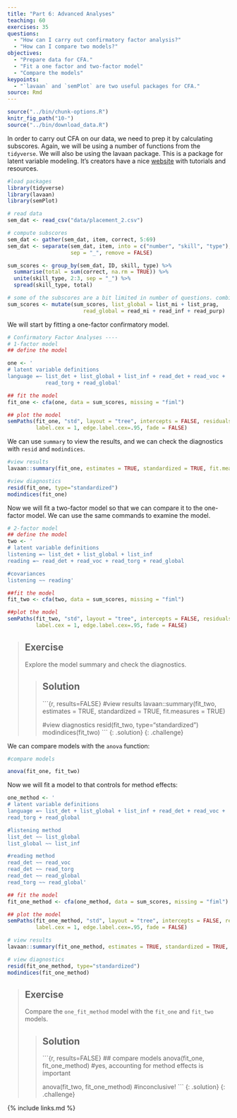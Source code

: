 ```yaml
---
title: "Part 6: Advanced Analyses"
teaching: 60
exercises: 35
questions: 
  - "How can I carry out confirmatory factor analysis?"
  - "How can I compare two models?"
objectives: 
  - "Prepare data for CFA."
  - "Fit a one factor and two-factor model"
  - "Compare the models"
keypoints: 
  - "`lavaan` and `semPlot` are two useful packages for CFA."
source: Rmd
---
```


```r
source("../bin/chunk-options.R")
knitr_fig_path("10-")
source("../bin/download_data.R")
```


In order to carry out CFA on our data, we need to prep it by calculating subscores. Again, we will be using a number of functions from the `tidyverse`. We will also be using the lavaan package. This is a package for latent variable modeling. It's creators have a nice [website](http://lavaan.ugent.be/) with tutorials and resources.


```r
#load packages
library(tidyverse)
library(lavaan)
library(semPlot)

# read data
sem_dat <- read_csv("data/placement_2.csv")

# compute subscores
sem_dat <- gather(sem_dat, item, correct, 5:69)
sem_dat <- separate(sem_dat, item, into = c("number", "skill", "type"), 
                    sep = "_", remove = FALSE)

sum_scores <- group_by(sem_dat, ID, skill, type) %>% 
  summarise(total = sum(correct, na.rm = TRUE)) %>%
  unite(skill_type, 2:3, sep = "_") %>%
  spread(skill_type, total)

# some of the subscores are a bit limited in number of questions. combine
sum_scores <- mutate(sum_scores, list_global = list_mi + list_prag,
                        read_global = read_mi + read_inf + read_purp)
```

We will start by fitting a one-factor confirmatory model.

```r

# Confirmatory Factor Analyses ----
# 1-factor model
## define the model

one <- '
# latent variable definitions
language =~ list_det + list_global + list_inf + read_det + read_voc +
            read_torg + read_global'

## fit the model
fit_one <- cfa(one, data = sum_scores, missing = "fiml")

## plot the model
semPaths(fit_one, "std", layout = "tree", intercepts = FALSE, residuals = T, nDigits = 2, 
         label.cex = 1, edge.label.cex=.95, fade = FALSE)
```

We can use `summary` to view the results, and we can check the diagnostics with `resid` and `modindices`.

```r
#view results
lavaan::summary(fit_one, estimates = TRUE, standardized = TRUE, fit.measures = TRUE)

#view diagnostics
resid(fit_one, type="standardized")
modindices(fit_one)
```

Now we will fit a two-factor model so that we can compare it to the one-factor model. We can use the same commands to examine the model.

```r
# 2-factor model
## define the model
two <- '
# latent variable definitions
listening =~ list_det + list_global + list_inf
reading =~ read_det + read_voc + read_torg + read_global

#covariances
listening ~~ reading'

##fit the model
fit_two <- cfa(two, data = sum_scores, missing = "fiml")

##plot the model
semPaths(fit_two, "std", layout = "tree", intercepts = FALSE, residuals = TRUE, nDigits = 2, 
         label.cex = 1, edge.label.cex=.95, fade = FALSE)
```


> ## Exercise
> 
> Explore the model summary and check the diagnostics.
>
> > ## Solution
> >
> > ```{r, results=FALSE}
> > #view results
> > lavaan::summary(fit_two, estimates = TRUE, standardized = TRUE, fit.measures = TRUE)
> > 
> > #view diagnostics
> > resid(fit_two, type="standardized")
> > modindices(fit_two)
> > ```
> {: .solution}
{: .challenge}

We can compare models with the `anova` function:

```r
#compare models

anova(fit_one, fit_two)
```

Now we will fit a model to that controls for method effects:

```r

one_method <- '
# latent variable definitions
language =~ list_det + list_global + list_inf + read_det + read_voc +
read_torg + read_global

#listening method
list_det ~~ list_global
list_global ~~ list_inf

#reading method
read_det ~~ read_voc
read_det ~~ read_torg
read_det ~~ read_global
read_torg ~~ read_global'

## fit the model
fit_one_method <- cfa(one_method, data = sum_scores, missing = "fiml")

## plot the model
semPaths(fit_one_method, "std", layout = "tree", intercepts = FALSE, residuals = TRUE, nDigits = 2, 
         label.cex = 1, edge.label.cex=.95, fade = FALSE)

# view results
lavaan::summary(fit_one_method, estimates = TRUE, standardized = TRUE, fit.measures = TRUE)

# view diagnostics
resid(fit_one_method, type="standardized")
modindices(fit_one_method)
```

> ## Exercise
> 
> Compare the `one_fit_method` model with the `fit_one` and `fit_two` models.
>
> > ## Solution
> >
> > ```{r, results=FALSE}
> > ## compare models
> > anova(fit_one, fit_one_method) #yes, accounting for method effects is important
> > 
> > anova(fit_two, fit_one_method) #inconclusive! 
> > ```
> {: .solution}
{: .challenge}


{% include links.md %}
